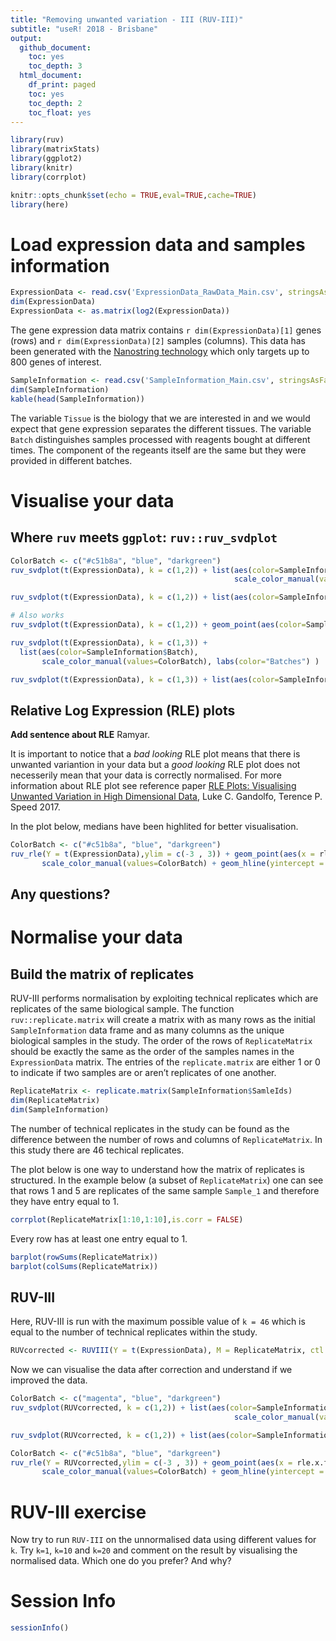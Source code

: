 ```yaml
---
title: "Removing unwanted variation - III (RUV-III)"
subtitle: "useR! 2018 - Brisbane"
output:
  github_document:
    toc: yes
    toc_depth: 3
  html_document:
    df_print: paged
    toc: yes
    toc_depth: 2
    toc_float: yes
---
```



```r
library(ruv)
library(matrixStats)
library(ggplot2)
library(knitr)
library(corrplot)
```

```r
knitr::opts_chunk$set(echo = TRUE,eval=TRUE,cache=TRUE)
library(here)
```

# Load expression data and samples information

```r
ExpressionData <- read.csv('ExpressionData_RawData_Main.csv', stringsAsFactors = FALSE, as.is = TRUE, row.names = 1)
dim(ExpressionData)
ExpressionData <- as.matrix(log2(ExpressionData))
```

The gene expression data matrix contains `r dim(ExpressionData)[1]` genes (rows) and `r dim(ExpressionData)[2]` samples (columns). This data has been generated with the [Nanostring technology](https://www.nanostring.com/) which only targets up to 800 genes of interest.

```r
SampleInformation <- read.csv('SampleInformation_Main.csv', stringsAsFactors = FALSE, as.is = TRUE)
dim(SampleInformation)
kable(head(SampleInformation))
```

The variable `Tissue` is the biology that we are interested in and we would expect that gene expression separates the different tissues. The variable `Batch` distinguishes samples processed with reagents bought at different times. The component of the regeants itself are the same but they were provided in different batches. 

# Visualise your data

## Where `ruv` meets `ggplot`: `ruv::ruv_svdplot`

```r
ColorBatch <- c("#c51b8a", "blue", "darkgreen") 
ruv_svdplot(t(ExpressionData), k = c(1,2)) + list(aes(color=SampleInformation$Batch), 
                                                  scale_color_manual(values=ColorBatch), labs(color="Batches") )
```

```r
ruv_svdplot(t(ExpressionData), k = c(1,2)) + list(aes(color=SampleInformation$Tissue), labs(color="Tissues"))

# Also works
ruv_svdplot(t(ExpressionData), k = c(1,2)) + geom_point(aes(color=SampleInformation$Tissue)) + labs(color="Tissues")
```

```r
ruv_svdplot(t(ExpressionData), k = c(1,3)) + 
  list(aes(color=SampleInformation$Batch), 
       scale_color_manual(values=ColorBatch), labs(color="Batches") )
```

```r
ruv_svdplot(t(ExpressionData), k = c(1,3)) + list(aes(color=SampleInformation$Tissue), labs(color="Tissues"))
```

## Relative Log Expression (RLE) plots

**Add sentence about RLE** Ramyar.

It is important to notice that a *bad looking* RLE plot means that there is unwanted variantion in your data but a *good looking* RLE plot does not necesserily mean that your data is correctly normalised. For more information about RLE plot see reference paper [
RLE Plots: Visualising Unwanted Variation in High Dimensional Data](https://arxiv.org/abs/1704.03590), Luke C. Gandolfo, Terence P. Speed 2017.

In the plot below, medians have been highlited for better visualisation.

```r
ColorBatch <- c("#c51b8a", "blue", "darkgreen") 
ruv_rle(Y = t(ExpressionData),ylim = c(-3 , 3)) + geom_point(aes(x = rle.x.factor,y= middle,colour=SampleInformation$Batch)) + theme(legend.position = "bottom") + labs(colour="Batches") +
       scale_color_manual(values=ColorBatch) + geom_hline(yintercept = 0,linetype="dotted",colour="cyan")+ggtitle('Unnormalized data')
```


## Any questions?

# Normalise your data 

## Build the matrix of replicates 

RUV-III performs normalisation by exploiting technical replicates which are replicates of the same biological sample. The function `ruv::replicate.matrix` will create a matrix with as many rows as the initial `SampleInformation` data frame and as many columns as the unique biological samples in the study. The order of the rows of `ReplicateMatrix` should be exactly the same as the order of the samples names in the `ExpressionData` matrix. The entries of the `replicate.matrix` are either 1 or 0 to indicate if two samples are or aren't replicates of one another. 

```r
ReplicateMatrix <- replicate.matrix(SampleInformation$SamleIds)
dim(ReplicateMatrix)
dim(SampleInformation)
```

The number of technical replicates in the study can be found as the difference between the number of rows and columns of `ReplicateMatrix`. In this study there are 46 techical replicates.


The plot below is one way to understand how the matrix of replicates is structured. In the example below (a subset of `ReplicateMatrix`) one can see that rows 1 and 5 are replicates of the same sample `Sample_1` and therefore they have entry equal to 1. 

```r
corrplot(ReplicateMatrix[1:10,1:10],is.corr = FALSE)
```

Every row has at least one entry equal to 1. 

```r
barplot(rowSums(ReplicateMatrix))
barplot(colSums(ReplicateMatrix))
```

## RUV-III 

Here, RUV-III is run with the maximum possible value of `k = 46` which is equal to the number of technical replicates within the study.

```r
RUVcorrected <- RUVIII(Y = t(ExpressionData), M = ReplicateMatrix, ctl = c(1:nrow(ExpressionData)), k = 46)
```

Now we can visualise the data after correction and understand if we improved the data.

```r
ColorBatch <- c("magenta", "blue", "darkgreen") 
ruv_svdplot(RUVcorrected, k = c(1,2)) + list(aes(color=SampleInformation$Batch), 
                                                  scale_color_manual(values=ColorBatch), labs(color="Batches") )
```

```r
ruv_svdplot(RUVcorrected, k = c(1,2)) + list(aes(color=SampleInformation$Tissue), labs(color="Tissues"))
```

```r
ColorBatch <- c("#c51b8a", "blue", "darkgreen") 
ruv_rle(Y = RUVcorrected,ylim = c(-3 , 3)) + geom_point(aes(x = rle.x.factor,y= middle,colour=SampleInformation$Batch)) + theme(legend.position = "bottom") + labs(colour="Batches") +
       scale_color_manual(values=ColorBatch) + geom_hline(yintercept = 0,linetype="dotted",colour="cyan")+ggtitle('Normalized data with RUV-III')
```

# RUV-III exercise

Now try to run `RUV-III` on the unnormalised data using different values for `k`. Try `k=1`, `k=10` and `k=20` and comment on the result by visualising the normalised data. Which one do you prefer? And why?


# Session Info

```r
sessionInfo()
```

